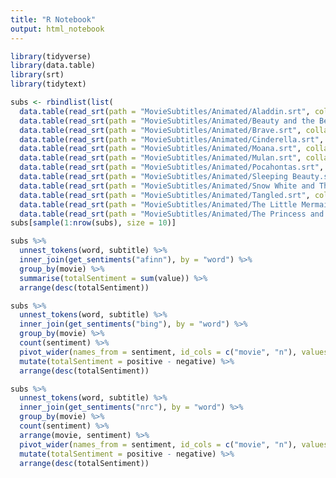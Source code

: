 ```yaml
---
title: "R Notebook"
output: html_notebook
---
```


```r
library(tidyverse)
library(data.table)
library(srt)
library(tidytext)
```


```r
subs <- rbindlist(list(
  data.table(read_srt(path = "MovieSubtitles/Animated/Aladdin.srt", collapse = " "))[, movie := "Aladdin"],
  data.table(read_srt(path = "MovieSubtitles/Animated/Beauty and the Beast.srt", collapse = " "))[, movie := "Beauty"],
  data.table(read_srt(path = "MovieSubtitles/Animated/Brave.srt", collapse = " "))[, movie := "Brave"],
  data.table(read_srt(path = "MovieSubtitles/Animated/Cinderella.srt", collapse = " "))[, movie := "Cinderella"],
  data.table(read_srt(path = "MovieSubtitles/Animated/Moana.srt", collapse = " "))[, movie := "Moana"],
  data.table(read_srt(path = "MovieSubtitles/Animated/Mulan.srt", collapse = " "))[, movie := "Mulan"],
  data.table(read_srt(path = "MovieSubtitles/Animated/Pocahontas.srt", collapse = " "))[, movie := "Pocahontas"],
  data.table(read_srt(path = "MovieSubtitles/Animated/Sleeping Beauty.srt", collapse = " "))[, movie := "Sleeping"],
  data.table(read_srt(path = "MovieSubtitles/Animated/Snow White and The Seven Dwarfs.srt", collapse = " "))[, movie := "Snow"],
  data.table(read_srt(path = "MovieSubtitles/Animated/Tangled.srt", collapse = " "))[, movie := "Tangled"],
  data.table(read_srt(path = "MovieSubtitles/Animated/The Little Mermaid.srt", collapse = " "))[, movie := "Mermaid"],
  data.table(read_srt(path = "MovieSubtitles/Animated/The Princess and the Frog.srt", collapse = " "))[, movie := "Frog"]))
subs[sample(1:nrow(subs), size = 10)]
```


```r
subs %>%
  unnest_tokens(word, subtitle) %>%
  inner_join(get_sentiments("afinn"), by = "word") %>%
  group_by(movie) %>%
  summarise(totalSentiment = sum(value)) %>%
  arrange(desc(totalSentiment))

subs %>%
  unnest_tokens(word, subtitle) %>%
  inner_join(get_sentiments("bing"), by = "word") %>%
  group_by(movie) %>%
  count(sentiment) %>%
  pivot_wider(names_from = sentiment, id_cols = c("movie", "n"), values_from = n) %>%
  mutate(totalSentiment = positive - negative) %>%
  arrange(desc(totalSentiment))

subs %>%
  unnest_tokens(word, subtitle) %>%
  inner_join(get_sentiments("nrc"), by = "word") %>%
  group_by(movie) %>%
  count(sentiment) %>%
  arrange(movie, sentiment) %>%
  pivot_wider(names_from = sentiment, id_cols = c("movie", "n"), values_from = n) %>%
  mutate(totalSentiment = positive - negative) %>%
  arrange(desc(totalSentiment))
```

